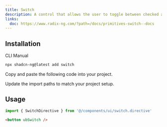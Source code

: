 ```yaml
---
title: Switch
description: A control that allows the user to toggle between checked and not checked.
links:
  doc: https://www.radix-ng.com/?path=/docs/primitives-switch--docs
---
```


<ComponentPreview name="switch-demo" />

## Installation

<Tabs>

<TabsList>

<TabsTrigger value="cli">CLI</TabsTrigger>
<TabsTrigger value="manual">Manual</TabsTrigger>

</TabsList>

<TabsContent value="cli">

```bash frame="code"
npx shadcn-ng@latest add switch
```

</TabsContent>

<TabsContent value="manual">

<Steps>

<Step>Copy and paste the following code into your project.</Step>

<ComponentSource name="switch" />

<Step>Update the import paths to match your project setup.</Step>

</Steps>

</TabsContent>

</Tabs>

## Usage

```ts
import { SwitchDirective } from '@/components/ui/switch.directive'
```

```html
<button ubSwitch />
```
